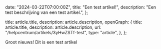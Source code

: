 
  date: "2024-03-22T07:00:00Z",
  title: "Een test artikel!",
  description: "Een test beschrijving van een test artikel.",
};

  title: article.title,
  description: article.description,
  openGraph: {
    title: article.title,
    description: article.description,
    url: "/helpcentrum/artikels/3yHwZSTf-test",
    type: "article",
  },
};


Groot nieuws! Dit is een test artikel
